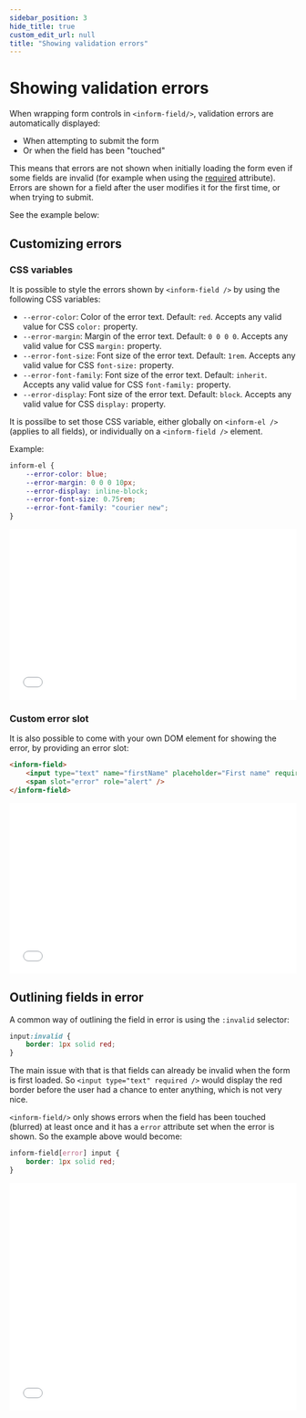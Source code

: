 ```yaml
---
sidebar_position: 3
hide_title: true
custom_edit_url: null
title: "Showing validation errors"
---
```



# Showing validation errors

When wrapping form controls in `<inform-field/>`, validation errors are automatically displayed:

-   When attempting to submit the form
-   Or when the field has been "touched"

This means that errors are not shown when initially loading the form even if some fields are invalid (for example when using the [required](https://developer.mozilla.org/en-US/docs/Web/HTML/Attributes/required) attribute).
Errors are shown for a field after the user modifies it for the first time, or when trying to submit.

See the example below:

<InformFieldErrorPartialExample />

## Customizing errors

### CSS variables

It is possible to style the errors shown by `<inform-field />` by using the following CSS variables:

-   `--error-color`: Color of the error text. Default: `red`. Accepts any valid value for CSS `color:` property.
-   `--error-margin`: Margin of the error text. Default: `0 0 0 0`. Accepts any valid value for CSS `margin:` property.
-   `--error-font-size`: Font size of the error text. Default: `1rem`. Accepts any valid value for CSS `font-size:` property.
-   `--error-font-family`: Font size of the error text. Default: `inherit`. Accepts any valid value for CSS `font-family:` property.
-   `--error-display`: Font size of the error text. Default: `block`. Accepts any valid value for CSS `display:` property.

It is possilbe to set those CSS variable, either globally on `<inform-el />` (applies to all fields), or individually on a `<inform-field />` element.

Example:

```css
inform-el {
    --error-color: blue;
    --error-margin: 0 0 0 10px;
    --error-display: inline-block;
    --error-font-size: 0.75rem;
    --error-font-family: "courier new";
}
```

<iframe width="100%" height="300" src="//jsfiddle.net/juliendelort/xzc4tnga/18/embedded/result,html,css,js" allowfullscreen="allowfullscreen" allowpaymentrequest frameborder="0"></iframe>

### Custom error slot

It is also possible to come with your own DOM element for showing the error, by providing an error slot:

```html
<inform-field>
    <input type="text" name="firstName" placeholder="First name" required />
    <span slot="error" role="alert" />
</inform-field>
```

<iframe width="100%" height="300" src="//jsfiddle.net/juliendelort/co8nwqey/8/embedded/result,html,css,js" allowfullscreen="allowfullscreen" allowpaymentrequest frameborder="0"></iframe>

## Outlining fields in error

A common way of outlining the field in error is using the `:invalid` selector:

```css
input:invalid {
    border: 1px solid red;
}
```

The main issue with that is that fields can already be invalid when the form is first loaded.
So `<input type="text" required />` would display the red border before the user had a chance to enter anything, which is not very nice.

`<inform-field/>` only shows errors when the field has been touched (blurred) at least once and it has a `error` attribute set when the error is shown.
So the example above would become:

```css
inform-field[error] input {
    border: 1px solid red;
}
```

<iframe width="100%" height="400" src="//jsfiddle.net/juliendelort/qvLe7ong/5/embedded/result,html/" allowfullscreen="allowfullscreen" allowpaymentrequest frameborder="0"></iframe>
